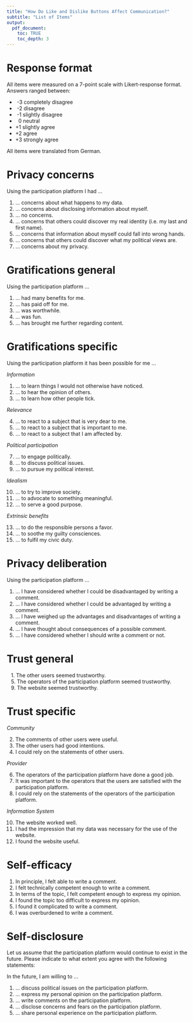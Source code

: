 ```yaml
---
title: "How Do Like and Dislike Buttons Affect Communication?"
subtitle: "List of Items"
output: 
  pdf_document:
    toc: TRUE
    toc_depth: 3
---
```


\newpage

# Response format

All items were measured on a 7-point scale with Likert-response format. Answers ranged between:

 - &nbsp;-3   completely disagree
 - &nbsp;-2   disagree
 - &nbsp;-1   slightly disagree
 - &nbsp;&nbsp;0   neutral
 - +1   slightly agree
 - +2   agree
 - +3   strongly agree

All items were translated from German.

# Privacy concerns

Using the participation platform I had ...

 1. ... concerns about what happens to my data.
 2. ... concerns about disclosing information about myself.
 3. ... no concerns.
 4. ... concerns that others could discover my real identity (i.e. my last and first name).
 5. ... concerns that information about myself could fall into wrong hands.
 6. ... concerns that others could discover what my political views are.
 7. ... concerns about my privacy.
 
# Gratifications general

Using the participation platform ...
 
 1.	... had many benefits for me.
 2.	... has paid off for me.
 3.	... was worthwhile.
 4.	... was fun.
 5.	... has brought me further regarding content.
 
# Gratifications specific

Using the participation platform it has been possible for me ...

_Information_

 1.	... to learn things I would not otherwise have noticed.
 2.	... to hear the opinion of others.
 3.	... to learn how other people tick.

_Relevance_

 4.	... to react to a subject that is very dear to me.
 5.	... to react to a subject that is important to me.
 6.	... to react to a subject that I am affected by.

_Political participation_

 7.	... to engage politically.
 8.	... to discuss political issues.
 9.	... to pursue my political interest.

_Idealism_

 10. ... to try to improve society.
 11. ... to advocate to something meaningful.
 12. ... to serve a good purpose.

_Extrinsic benefits_

 13. ... to do the responsible persons a favor.
 14. ... to soothe my guilty consciences.
 15. ... to fulfil my civic duty.
 
# Privacy deliberation

Using the participation platform ...

 1. ... I have considered whether I could be disadvantaged by writing a comment.
 2. ... I have considered whether I could be advantaged by writing a comment.
 3. ... I have weighed up the advantages and disadvantages of writing a comment.
 4. ... I have thought about consequences of a possible comment.
 5. ... I have considered whether I should write a comment or not.
 
# Trust general

&nbsp;&nbsp;&nbsp;1. The other users seemed trustworthy.  
&nbsp;&nbsp;&nbsp;5. The operators of the participation platform seemed trustworthy.  
&nbsp;&nbsp;&nbsp;9. The website seemed trustworthy.  
 
# Trust specific

_Community_

 2.	The comments of other users were useful.
 3.	The other users had good intentions.
 4.	I could rely on the statements of other users.

_Provider_

 6.	The operators of the participation platform have done a good job.
 7.	It was important to the operators that the users are satisfied with the participation platform.
 8.	I could rely on the statements of the operators of the participation platform.

_Information System_

 10.	The website worked well.
 11.	I had the impression that my data was necessary for the use of the website.
 12.	I found the website useful.
 
# Self-efficacy

 1. In principle, I felt able to write a comment.
 2. I felt technically competent enough to write a comment.
 3. In terms of the topic, I felt competent enough to express my opinion.
 4. I found the topic too difficult to express my opinion.
 5. I found it complicated to write a comment.
 6. I was overburdened to write a comment.
 
# Self-disclosure

Let us assume that the participation platform would continue to exist in the future. Please indicate to what extent you agree with the following statements:

In the future, I am willing to ...

 1. ... discuss political issues on the participation platform.
 2. ... express my personal opinion on the participation platform.
 3. ... write comments on the participation platform.
 4. ... disclose concerns and fears on the participation platform.
 5. ... share personal experience on the participation platform.